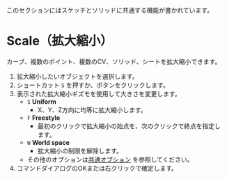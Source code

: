 
<Callout emoji="">このセクションにはスケッチとソリッドに共通する機能が書かれています。</Callout>

# Scale（拡大縮小）

<Reference shortcut="S" command="Scale" button="コマンドバー左" />

カーブ、複数のポイント、複数のCV、ソリッド、シートを拡大縮小できます。

1. 拡大縮小したいオブジェクトを選択します。
2. ショートカット `S` を押すか、ボタンをクリックします。
3. 表示された拡大縮小ギズモを使用して大きさを変更します。 
   - `S` **Uniform**
      - X、Y、Z方向に均等に拡大縮小します。
   - `F` **Freestyle**
      - 最初のクリックで拡大縮小の始点を、次のクリックで終点を指定します。
   - `W` **World space**
      - 拡大縮小の制限を解除します。
    - その他のオプションは[共通オプション](common-options) を参照してください。
4. コマンドダイアログのOKまたは右クリックで確定します。
